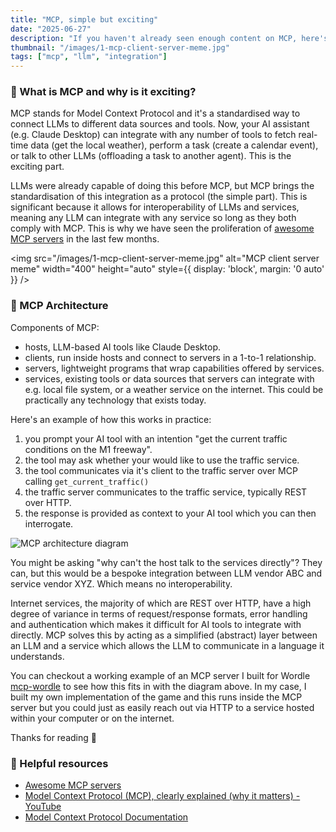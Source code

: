 ```yaml
---
title: "MCP, simple but exciting"
date: "2025-06-27"
description: "If you haven't already seen enough content on MCP, here's my brief explanation of what MCP is and why it's simple but exciting."
thumbnail: "/images/1-mcp-client-server-meme.jpg"
tags: ["mcp", "llm", "integration"]
---
```


### 🤔 What is MCP and why is it exciting?

MCP stands for Model Context Protocol and it's a standardised way to connect LLMs to different data sources and tools. Now, your AI assistant (e.g. Claude Desktop) can integrate with any number of tools to fetch real-time data (get the local weather), perform a task (create a calendar event), or talk to other LLMs (offloading a task to another agent). This is the exciting part.

LLMs were already capable of doing this before MCP, but MCP brings the standardisation of this integration as a protocol (the simple part). This is significant because it allows for interoperability of LLMs and services, meaning any LLM can integrate with any service so long as they both comply with MCP. This is why we have seen the proliferation of [awesome MCP servers](https://mcpservers.org/) in the last few months.

<img 
  src="/images/1-mcp-client-server-meme.jpg" 
  alt="MCP client server meme" 
  width="400" 
  height="auto" 
  style={{ display: 'block', margin: '0 auto' }}
/>

### 🕍 MCP Architecture

Components of MCP:
- hosts, LLM-based AI tools like Claude Desktop.
- clients, run inside hosts and connect to servers in a 1-to-1 relationship.
- servers, lightweight programs that wrap capabilities offered by services.
- services, existing tools or data sources that servers can integrate with e.g. local file system, or a weather service on the internet. This could be practically any technology that exists today.

Here's an example of how this works in practice:
1. you prompt your AI tool with an intention "get the current traffic conditions on the M1 freeway".
2. the tool may ask whether your would like to use the traffic service.
3. the tool communicates via it's client to the traffic server over MCP calling `get_current_traffic()`
4. the traffic server communicates to the traffic service, typically REST over HTTP.
5. the response is provided as context to your AI tool which you can then interrogate.

![MCP architecture diagram](/images/1-mcp-architecture-diagram.jpg)

You might be asking "why can't the host talk to the services directly"? They can, but this would be a bespoke integration between LLM vendor ABC and service vendor XYZ. Which means no interoperability.

Internet services, the majority of which are REST over HTTP, have a high degree of variance in terms of request/response formats, error handling and authentication which makes it difficult for AI tools to integrate with directly. MCP solves this by acting as a simplified (abstract) layer between an LLM and a service which allows the LLM to communicate in a language it understands.

You can checkout a working example of an MCP server I built for Wordle [mcp-wordle](https://github.com/corey-stidston/mcp-wordle) to see how this fits in with the diagram above. In my case, I built my own implementation of the game and this runs inside the MCP server but you could just as easily reach out via HTTP to a service hosted within your computer or on the internet.

Thanks for reading 🐢

### 🔗 Helpful resources

- [Awesome MCP servers](https://mcpservers.org/)
- [Model Context Protocol (MCP), clearly explained (why it matters) - YouTube](https://www.youtube.com/watch?v=7j_NE6Pjv-E&ab_channel=GregIsenberg)
- [Model Context Protocol Documentation](https://modelcontextprotocol.io/introduction)
